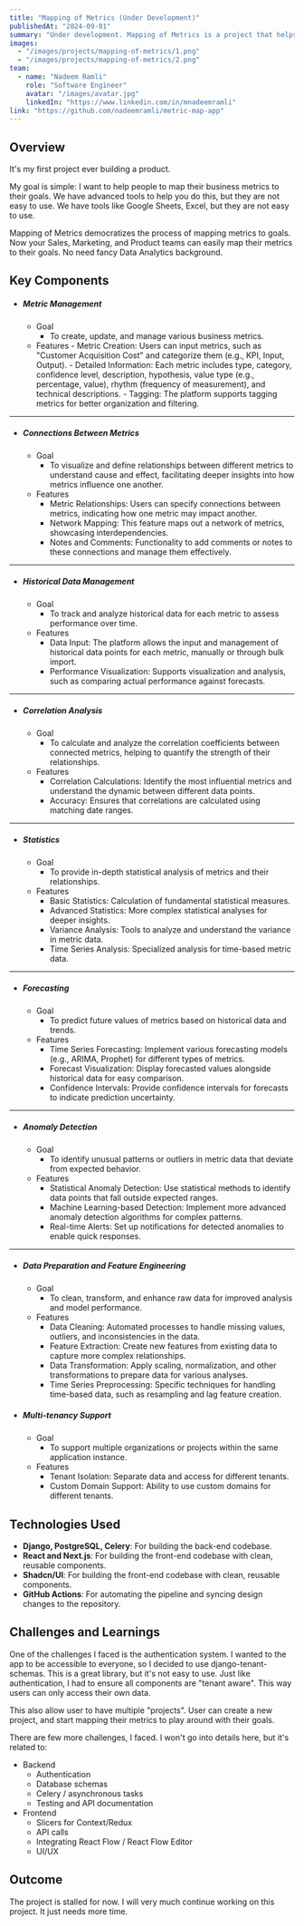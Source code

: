 ```yaml
---
title: "Mapping of Metrics (Under Development)"
publishedAt: "2024-09-01"
summary: "Under development. Mapping of Metrics is a project that helps you map your metrics to your goals."
images:
  - "/images/projects/mapping-of-metrics/1.png"
  - "/images/projects/mapping-of-metrics/2.png"
team:
  - name: "Nadeem Ramli"
    role: "Software Engineer"
    avatar: "/images/avatar.jpg"
    linkedIn: "https://www.linkedin.com/in/mnadeemramli"
link: "https://github.com/nadeemramli/metric-map-app"
---
```


## Overview

It's my first project ever building a product.

My goal is simple: I want to help people to map their business metrics to their goals.
We have advanced tools to help you do this, but they are not easy to use.
We have tools like Google Sheets, Excel, but they are not easy to use.

Mapping of Metrics democratizes the process of mapping metrics to goals.
Now your Sales, Marketing, and Product teams can easily map their metrics to their goals.
No need fancy Data Analytics background.

## Key Components

- ##### Metric Management

  - Goal
    - To create, update, and manage various business metrics.
  - Features - Metric Creation: Users can input metrics, such as "Customer Acquisition Cost" and categorize them (e.g., KPI, Input, Output). - Detailed Information: Each metric includes type, category, confidence level, description, hypothesis, value type (e.g., percentage, value), rhythm (frequency of measurement), and technical descriptions. - Tagging: The platform supports tagging metrics for better organization and filtering.

---

- ##### Connections Between Metrics

  - Goal
    - To visualize and define relationships between different metrics to understand cause and effect, facilitating deeper insights into how metrics influence one another.
  - Features
    - Metric Relationships: Users can specify connections between metrics, indicating how one metric may impact another.
    - Network Mapping: This feature maps out a network of metrics, showcasing interdependencies.
    - Notes and Comments: Functionality to add comments or notes to these connections and manage them effectively.

---

- ##### Historical Data Management

  - Goal
    - To track and analyze historical data for each metric to assess performance over time.
  - Features
    - Data Input: The platform allows the input and management of historical data points for each metric, manually or through bulk import.
    - Performance Visualization: Supports visualization and analysis, such as comparing actual performance against forecasts.

---

- ##### Correlation Analysis

  - Goal
    - To calculate and analyze the correlation coefficients between connected metrics, helping to quantify the strength of their relationships.
  - Features
    - Correlation Calculations: Identify the most influential metrics and understand the dynamic between different data points.
    - Accuracy: Ensures that correlations are calculated using matching date ranges.

---

- ##### Statistics

  - Goal
    - To provide in-depth statistical analysis of metrics and their relationships.
  - Features
    - Basic Statistics: Calculation of fundamental statistical measures.
    - Advanced Statistics: More complex statistical analyses for deeper insights.
    - Variance Analysis: Tools to analyze and understand the variance in metric data.
    - Time Series Analysis: Specialized analysis for time-based metric data.

---

- ##### Forecasting

  - Goal
    - To predict future values of metrics based on historical data and trends.
  - Features
    - Time Series Forecasting: Implement various forecasting models (e.g., ARIMA, Prophet) for different types of metrics.
    - Forecast Visualization: Display forecasted values alongside historical data for easy comparison.
    - Confidence Intervals: Provide confidence intervals for forecasts to indicate prediction uncertainty.

---

- ##### Anomaly Detection

  - Goal
    - To identify unusual patterns or outliers in metric data that deviate from expected behavior.
  - Features
    - Statistical Anomaly Detection: Use statistical methods to identify data points that fall outside expected ranges.
    - Machine Learning-based Detection: Implement more advanced anomaly detection algorithms for complex patterns.
    - Real-time Alerts: Set up notifications for detected anomalies to enable quick responses.

---

- ##### Data Preparation and Feature Engineering

  - Goal
    - To clean, transform, and enhance raw data for improved analysis and model performance.
  - Features
    - Data Cleaning: Automated processes to handle missing values, outliers, and inconsistencies in the data.
    - Feature Extraction: Create new features from existing data to capture more complex relationships.
    - Data Transformation: Apply scaling, normalization, and other transformations to prepare data for various analyses.
    - Time Series Preprocessing: Specific techniques for handling time-based data, such as resampling and lag feature creation.

- ##### Multi-tenancy Support

  - Goal
    - To support multiple organizations or projects within the same application instance.
  - Features
    - Tenant Isolation: Separate data and access for different tenants.
    - Custom Domain Support: Ability to use custom domains for different tenants.

## Technologies Used

- **Django, PostgreSQL, Celery**: For building the back-end codebase.
- **React and Next.js**: For building the front-end codebase with clean, reusable components.
- **Shadcn/UI**: For building the front-end codebase with clean, reusable components.
- **GitHub Actions**: For automating the pipeline and syncing design changes to the repository.

## Challenges and Learnings

One of the challenges I faced is the authentication system. I wanted to the app to be accessible to everyone, so I decided to use django-tenant-schemas.
This is a great library, but it's not easy to use. Just like authentication, I had to ensure all components are "tenant aware". This way users can only access their own data.

This also allow user to have multiple "projects". User can create a new project, and start mapping their metrics to play around with their goals.

There are few more challenges, I faced. I won't go into details here, but it's related to:

- Backend
  - Authentication
  - Database schemas
  - Celery / asynchronous tasks
  - Testing and API documentation
- Frontend
  - Slicers for Context/Redux
  - API calls
  - Integrating React Flow / React Flow Editor
  - UI/UX

## Outcome

The project is stalled for now. I will very much continue working on this project. It just needs more time.
